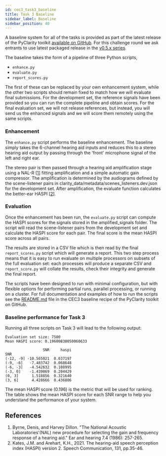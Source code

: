 ```yaml
---
id: cec3_task3_baseline
title: Task 3 Baseline
sidebar_label: Baseline
sidebar_position: 40
---
```


A baseline system for all of the tasks is provided as part of the latest release of the PyClarity toolkit [available on GitHub](https://github.com/claritychallenge/clarity/tree/main). For this challenge round we ask entrants to use latest packaged release in the [v0.5.x series](https://github.com/claritychallenge/clarity/releases).

The baseline takes the form of a pipeline of three Python scripts,

- `enhance.py`
- `evaluate.py`
- `report_scores.py`

The first of these can be replaced by your own enhancement system, while the other two scripts should remain fixed to match how we will evaluate final submissions. For the development set, the reference signals have been provided so you can run the complete pipeline and obtain scores. For the final evaluation set, we will not release references, but instead, you will send us the enhanced signals and we will score them remotely using the same scripts.

### Enhancement

The `enhance.py` script performs the baseline enhancement. The baseline simply takes the 6-channel hearing aid inputs and reduces this to a stereo hearing aid output by passing through the 'front' microphone signal of the left and right ear.

The stereo pair is then passed through a hearing aid amplification stage using a NAL-R  \[[1](#refs)\] fitting amplification and a simple automatic gain compressor. The amplification is determined by the audiograms defined by the scene-listener pairs in clarity_data/metadata/scenes_listeners.dev.json for the development set. After amplification, the evaluate function calculates the better-ear HASPI  \[[2](#refs)\].

### Evaluation

Once the enhancement has been run, the `evaluate.py` script can compute the HASPI scores for the signals stored in the amplified_signals folder. The script will read the scene-listener pairs from the development set and calculate the HASPI score for each pair. The final score is the mean HASPI score across all pairs.

The results are stored in a CSV file which is then read by the final `report_scores.py` script which will generate a report. This two step process means that it is easy to run evaluate on multiple processors on subsets of the full evaluation set: each processes will produce a separate CSV and `report_score.py` will collate the results, check their integrity and generate the final report.

The scripts have been designed to run with minimal configuration, but with flexible options for performing partial runs, parallel processing, or running on a cluster. For full documentation and examples of how to run the scripts see the [README.md](https://github.com/claritychallenge/clarity/tree/main/recipes/cec3) file in the CEC3 baseline recipe of the PyClarity toolkit on GitHub.

### Baseline performance for Task 3

Running all three scripts on Task 3 will lead to the following output:

```text
Evaluation set size: 7500
Mean HASPI score: 0.19600830050060633

                 SNR     haspi
SNR
(-12, -9] -10.565021  0.037197
(-9, -6]   -7.483742  0.068648
(-6, -3]   -4.542632  0.108995
(-3, 0]    -1.439869  0.204429
(0, 3]      1.518856  0.321640
(3, 6]      4.428666  0.436806
```

The mean HASPI score (0.196) is the metric that will be used for ranking. The table shows the mean HASPI score for each SNR range to help you understand the performance of your system.

## References

<a name="refs"></a>

1. Byrne, Denis, and Harvey Dillon. "The National Acoustic Laboratories'(NAL) new procedure for selecting the gain and frequency response of a hearing aid." Ear and hearing 7.4 (1986): 257-265.
2. Kates, J.M. and Arehart, K.H., 2021. The hearing-aid speech perception index (HASPI) version 2. Speech Communication, 131, pp.35-46.
